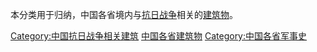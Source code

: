 本分类用于归纳，中国各省境内与[[抗日战争|抗日战争]]相关的[[建筑物|建筑物]]。

[[Category:中国抗日战争相关建筑|Category:中国抗日战争相关建筑]]
[[Category:中国各省建筑物|]]
[[Category:中国各省军事史|Category:中国各省军事史]]